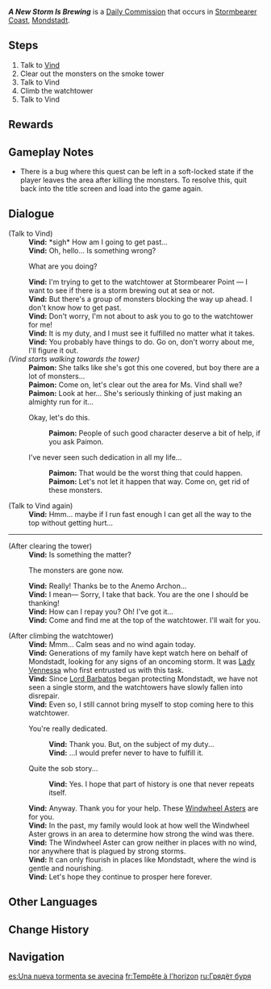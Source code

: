 {{Quest Infobox
|id            = 20040
|type          = Commission
|image         = Commission A New Storm is Brewing.png
|summary       = Vind asks the Traveler to clear the area around the watchtower at Stormbearer Point so she can check for any incoming storms.
|startLocation = [[Stormbearer Coast]], [[Mondstadt]]
|region        = Mondstadt
|area          = Starfell Valley
|subarea       = Stormbearer Point
|characters    = Traveler; Vind
|npc           = Vind
|other         = 
* AR-Dependent Rewards
* Additional Rewards:
{{Card|Windwheel Aster|4}}
}}
'''''A New Storm Is Brewing''''' is a [[Daily Commission]] that occurs in [[Stormbearer Coast]], [[Mondstadt]].

==Steps==
#Talk to [[Vind]]
#Clear out the monsters on the smoke tower
#Talk to Vind
#Climb the watchtower
#Talk to Vind

==Rewards==
{{Commission Rewards|full}}

==Gameplay Notes==
* There is a bug where this quest can be left in a soft-locked state if the player leaves the area after killing the monsters. To resolve this, quit back into the title screen and load into the game again.

==Dialogue==
{{Quest Description|Sister Vind wishes to get to the top of the watchtower but something has gotten in her way. She's trying to think of a way through...}}
{{Dialogue start}}
;(Talk to Vind)
:'''Vind:''' *sigh* How am I going to get past...
:'''Vind:''' Oh, hello... Is something wrong?
:{{DIcon}} What are you doing?
:'''Vind:''' I'm trying to get to the watchtower at Stormbearer Point &mdash; I want to see if there is a storm brewing out at sea or not.
:'''Vind:''' But there's a group of monsters blocking the way up ahead. I don't know how to get past.
:'''Vind:''' Don't worry, I'm not about to ask you to go to the watchtower for me!
:'''Vind:''' It is my duty, and I must see it fulfilled no matter what it takes.
:'''Vind:''' You probably have things to do. Go on, don't worry about me, I'll figure it out.
;''(Vind starts walking towards the tower)''
:'''Paimon:''' She talks like she's got this one covered, but boy there are a lot of monsters...
:'''Paimon:''' Come on, let's clear out the area for Ms. Vind shall we?
:'''Paimon:''' Look at her... She's seriously thinking of just making an almighty run for it...
:{{DIcon}} Okay, let's do this.
::'''Paimon:''' People of such good character deserve a bit of help, if you ask Paimon.
:{{DIcon}} I've never seen such dedication in all my life...
::'''Paimon:''' That would be the worst thing that could happen.
::'''Paimon:''' Let's not let it happen that way. Come on, get rid of these monsters.

;(Talk to Vind again)
:'''Vind:''' Hmm... maybe if I run fast enough I can get all the way to the top without getting hurt...
----
;(After clearing the tower)
:'''Vind:''' Is something the matter?
:{{DIcon}} The monsters are gone now.
:'''Vind:''' Really! Thanks be to the Anemo Archon...
:'''Vind:''' I mean&mdash; Sorry, I take that back. You are the one I should be thanking!
:'''Vind:''' How can I repay you? Oh! I've got it...
:'''Vind:''' Come and find me at the top of the watchtower. I'll wait for you.

;(After climbing the watchtower)
:'''Vind:''' Mmm... Calm seas and no wind again today.
:'''Vind:''' Generations of my family have kept watch here on behalf of Mondstadt, looking for any signs of an oncoming storm. It was [[Vennessa|Lady Vennessa]] who first entrusted us with this task.
:'''Vind:''' Since [[Barbatos|Lord Barbatos]] began protecting Mondstadt, we have not seen a single storm, and the watchtowers have slowly fallen into disrepair.
:'''Vind:''' Even so, I still cannot bring myself to stop coming here to this watchtower.
:{{DIcon}} You're really dedicated.
::'''Vind:''' Thank you. But, on the subject of my duty...
::'''Vind:''' ...I would prefer never to have to fulfill it.
:{{DIcon}} Quite the sob story...
::'''Vind:''' Yes. I hope that part of history is one that never repeats itself.
:'''Vind:''' Anyway. Thank you for your help. These [[Windwheel Aster]]s are for you.
:'''Vind:''' In the past, my family would look at how well the Windwheel Aster grows in an area to determine how strong the wind was there.
:'''Vind:''' The Windwheel Aster can grow neither in places with no wind, nor anywhere that is plagued by strong storms.
:'''Vind:''' It can only flourish in places like Mondstadt, where the wind is gentle and nourishing.
:'''Vind:''' Let's hope they continue to prosper here forever.
{{Dialogue end}}

==Other Languages==
{{Other Languages
|en      = A New Storm Is Brewing
|zhs     = 新的风暴尚未出现
|zhs_rm  = Xīn de Fēngbào Shàngwèi Chūxiàn
|zht     = 新的風暴尚未出現
|zht_rm  = Xīn de Fēngbào Shàngwèi Chūxiàn
|zh_tl   = A New Storm has Yet to Emerge
|ja      = まだ見ぬ新たな嵐
|ja_rm   = Mada Minu Arata-na Kaze
|ja_tl   = Still Unseen New Winds
|ko      = 아직 나타나지 않은 새로운 폭풍
|ko_tl   = A New Storm Yet to Emerge
|es      = Una nueva tormenta se avecina
|es_tl   = A New Storm is Brewing
|fr      = Tempête à l'horizon
|fr_tl   = Storm on the Horizon
|ru      = Грядёт буря
|ru_tl   = Storm Comes Through
|th      = พายุลูกใหม่
|th_rm   = Pha-yu Luk Mai
|th_tl   = New Storm
|vi      = Trận Bão Mới Chưa Xuất Hiện
|vi_tl   = A New Storm has yet to Appear
|de      = Ein neuer Sturm zieht auf
|de_tl   = A New Storm is Brewing
|id      = Badai yang Belum Terlihat
|id_tl   = A Storm that has yet to Appear
|pt      = Uma nova tempestade está se formando
|pt_tl   = A New Storm is Brewing
|tr      = Yeni Bir Fırtına Geliyor
|tr_tl   = 
|it      = Una nuova tempesta in arrivo
|it_tl   = 
}}

==Change History==
{{Change History|1.0}}

==Navigation==
{{Commission Navbox|Mondstadt|Standalone}}

[[es:Una nueva tormenta se avecina]]
[[fr:Tempête à l'horizon]]
[[ru:Грядёт буря]]